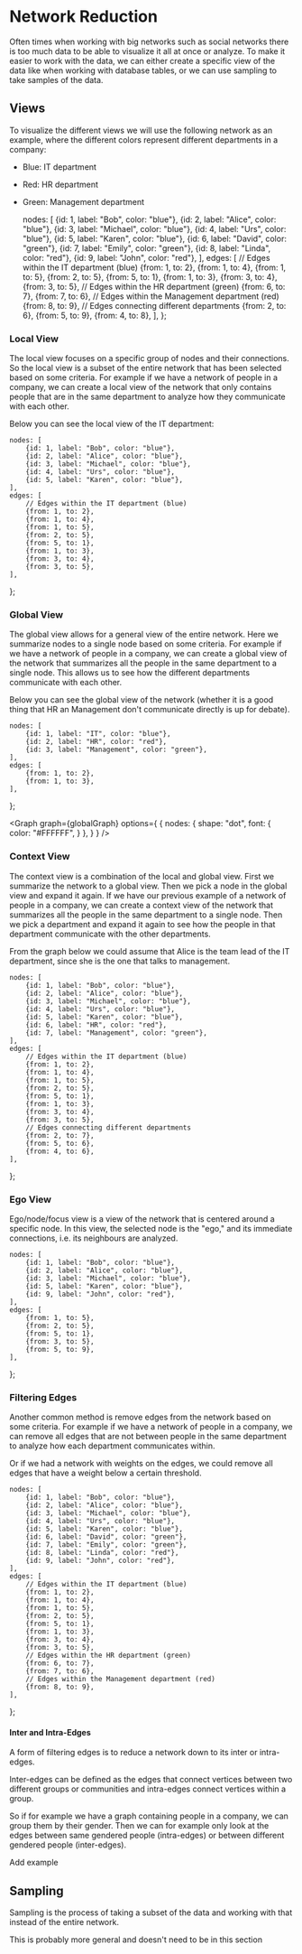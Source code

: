 
# Network Reduction

Often times when working with big networks such as social networks there is too much data to be able to visualize it all
at once or analyze. To make it easier to work with the data, we can either create a specific view of the data like when
working with database tables, or we can use sampling to take samples of the data.

## Views

To visualize the different views we will use the following network as an example, where the different colors represent
different departments in a company:

- Blue: IT department
- Red: HR department
- Green: Management department

    nodes: [
        {id: 1, label: "Bob", color: "blue"},
        {id: 2, label: "Alice", color: "blue"},
        {id: 3, label: "Michael", color: "blue"},
        {id: 4, label: "Urs", color: "blue"},
        {id: 5, label: "Karen", color: "blue"},
        {id: 6, label: "David", color: "green"},
        {id: 7, label: "Emily", color: "green"},
        {id: 8, label: "Linda", color: "red"},
        {id: 9, label: "John", color: "red"},
    ],
    edges: [
        // Edges within the IT department (blue)
        {from: 1, to: 2},
        {from: 1, to: 4},
        {from: 1, to: 5},
        {from: 2, to: 5},
        {from: 5, to: 1},
        {from: 1, to: 3},
        {from: 3, to: 4},
        {from: 3, to: 5},
        // Edges within the HR department (green)
        {from: 6, to: 7},
        {from: 7, to: 6},
        // Edges within the Management department (red)
        {from: 8, to: 9},
        // Edges connecting different departments
        {from: 2, to: 6},
        {from: 5, to: 9},
        {from: 4, to: 8},
    ],
};

<Graph
    graph={departmentGraph}
/>

### Local View

The local view focuses on a specific group of nodes and their connections. So the local view is a subset of the entire
network that has been selected based on some criteria. For example if we have a network of people in a company, we can
create a local view of the network that only contains people that are in the same department to analyze how they
communicate with each other.

Below you can see the local view of the IT department:


    nodes: [
        {id: 1, label: "Bob", color: "blue"},
        {id: 2, label: "Alice", color: "blue"},
        {id: 3, label: "Michael", color: "blue"},
        {id: 4, label: "Urs", color: "blue"},
        {id: 5, label: "Karen", color: "blue"},
    ],
    edges: [
        // Edges within the IT department (blue)
        {from: 1, to: 2},
        {from: 1, to: 4},
        {from: 1, to: 5},
        {from: 2, to: 5},
        {from: 5, to: 1},
        {from: 1, to: 3},
        {from: 3, to: 4},
        {from: 3, to: 5},
    ],
};

<Graph
    graph={localGraph}
/>

### Global View

The global view allows for a general view of the entire network. Here we summarize nodes to a single node based on some
criteria. For example if we have a network of people in a company, we can create a global view of the network that
summarizes all the people in the same department to a single node. This allows us to see how the different departments
communicate with each other.

Below you can see the global view of the network (whether it is a good thing that HR an Management don't communicate
directly is up for debate).

    nodes: [
        {id: 1, label: "IT", color: "blue"},
        {id: 2, label: "HR", color: "red"},
        {id: 3, label: "Management", color: "green"},
    ],
    edges: [
        {from: 1, to: 2},
        {from: 1, to: 3},
    ],
};

<Graph
    graph={globalGraph}
    options={
        {
            nodes: {
                shape: "dot",
                font: {
                    color: "#FFFFFF",
                }
            },
        }
    }
/>

### Context View

The context view is a combination of the local and global view. First we summarize the network to a global view. Then
we pick a node in the global view and expand it again. If we have our previous example of a network of people in a
company, we can create a context view of the network that summarizes all the people in the same department to a single
node. Then we pick a department and expand it again to see how the people in that department communicate with the other
departments.

From the graph below we could assume that Alice is the team lead of the IT department, since she is the one that talks
to management.

    nodes: [
        {id: 1, label: "Bob", color: "blue"},
        {id: 2, label: "Alice", color: "blue"},
        {id: 3, label: "Michael", color: "blue"},
        {id: 4, label: "Urs", color: "blue"},
        {id: 5, label: "Karen", color: "blue"},
        {id: 6, label: "HR", color: "red"},
        {id: 7, label: "Management", color: "green"},
    ],
    edges: [
        // Edges within the IT department (blue)
        {from: 1, to: 2},
        {from: 1, to: 4},
        {from: 1, to: 5},
        {from: 2, to: 5},
        {from: 5, to: 1},
        {from: 1, to: 3},
        {from: 3, to: 4},
        {from: 3, to: 5},
        // Edges connecting different departments
        {from: 2, to: 7},
        {from: 5, to: 6},
        {from: 4, to: 6},
    ],
};

<Graph
    graph={contextGraph}
/>

### Ego View

Ego/node/focus view is a view of the network that is centered around a specific node. In this view, the selected node
is the "ego," and its immediate connections, i.e. its neighbours are analyzed.

    nodes: [
        {id: 1, label: "Bob", color: "blue"},
        {id: 2, label: "Alice", color: "blue"},
        {id: 3, label: "Michael", color: "blue"},
        {id: 5, label: "Karen", color: "blue"},
        {id: 9, label: "John", color: "red"},
    ],
    edges: [
        {from: 1, to: 5},
        {from: 2, to: 5},
        {from: 5, to: 1},
        {from: 3, to: 5},
        {from: 5, to: 9},
    ],
};

<Graph
    graph={egoGraph}
/>

### Filtering Edges

Another common method is remove edges from the network based on some criteria. For example if we have a network of
people in a company, we can remove all edges that are not between people in the same department to analyze how each
department communicates within.

Or if we had a network with weights on the edges, we could remove all edges that have a weight below a certain threshold.

    nodes: [
        {id: 1, label: "Bob", color: "blue"},
        {id: 2, label: "Alice", color: "blue"},
        {id: 3, label: "Michael", color: "blue"},
        {id: 4, label: "Urs", color: "blue"},
        {id: 5, label: "Karen", color: "blue"},
        {id: 6, label: "David", color: "green"},
        {id: 7, label: "Emily", color: "green"},
        {id: 8, label: "Linda", color: "red"},
        {id: 9, label: "John", color: "red"},
    ],
    edges: [
        // Edges within the IT department (blue)
        {from: 1, to: 2},
        {from: 1, to: 4},
        {from: 1, to: 5},
        {from: 2, to: 5},
        {from: 5, to: 1},
        {from: 1, to: 3},
        {from: 3, to: 4},
        {from: 3, to: 5},
        // Edges within the HR department (green)
        {from: 6, to: 7},
        {from: 7, to: 6},
        // Edges within the Management department (red)
        {from: 8, to: 9},
    ],
};

<Graph
    graph={filteredGraph}
/>

#### Inter and Intra-Edges

A form of filtering edges is to reduce a network down to its inter or intra-edges.

Inter-edges can be defined as the edges that connect vertices between two different groups or communities and intra-edges
connect vertices within a group.

So if for example we have a graph containing people in a company, we can group them by their gender. Then we can for
example only look at the edges between same gendered people (intra-edges) or between different gendered people
(inter-edges).

<Callout type="todo">
    Add example
</Callout>

## Sampling

Sampling is the process of taking a subset of the data and working with that instead of the entire network.

<Callout type="todo">
    This is probably more general and doesn't need to be in this section
</Callout>